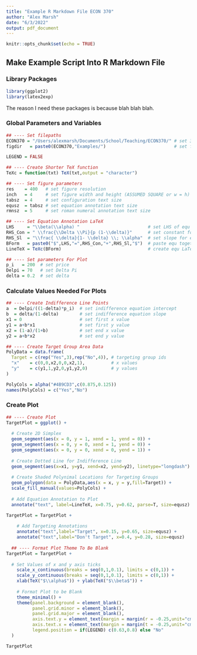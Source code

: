 ```yaml
---
title: "Example R Markdown File ECON 370"
author: "Alex Marsh"
date: "6/3/2022"
output: pdf_document
---
```


```r
knitr::opts_chunk$set(echo = TRUE)
```

## Make Example Script Into R Markdown File

### Library Packages

```r
library(ggplot2)
library(latex2exp)
```

The reason I need these packages is because blah blah blah.

### Global Parameters and Variables

```r
## ---- Set filepaths
ECON370 = "/Users/alexmarsh/Documents/School/Teaching/ECON370/" # set 370 dir
figdir   = paste0(ECON370,"Examples/")                          # set fig dir

LEGEND = FALSE

## ---- Create Shorter TeX function
TeXc = function(txt) TeX(txt,output = "character")

## ---- Set figure parameters
res    = 400   # set figure resolution
inch   = 4     # set figure width and height (ASSUMED SQUARE or w = h)
tabsz  = 4     # set configuration text size
equsz  = tabsz # set equation annotation text size
rmnsz  = 5     # set roman numeral annotation text size

## ---- Set Equation Annotation LaTeX 
LHS     = "\\beta(\\alpha) "                          # set LHS of equ
RHS_Con = " \\frac{\\Delta \\Pi}{p (1-\\delta)}"      # set constant for equ
RHS_Sl  = "\\frac{ \\delta}{1- \\delta} \\; \\alpha"  # set slope for equ
BForm   = paste0("$",LHS,"=",RHS_Con,"+",RHS_Sl,"$")  # paste equ together
LineTeX = TeXc(BForm)                                 # create equ LaTeX code

## ---- Set parameters For Plot
p_i   = 200  # set price 
Delpi = 70   # set Delta Pi
delta = 0.2  # set delta
```


### Calculate Values Needed For Plots

```r

## ---- Create Indifference Line Points
a  = Delpi/((1-delta)*p_i)  # set indifference equation intercept
b  = delta/(1-delta)        # set indifference equation slope
x1 = 0                      # set first x value
y1 = a+b*x1                 # set first y value
x2 = (1-a)/(1+b)            # set end x value
y2 = a+b*x2                 # set end y value

## ---- Create Target Group Area Data
PolyData = data.frame(
  Target = c(rep("Yes",3),rep("No",4)), # targeting group ids
  "x"    = c(0,0,x2,0,0,x2,1),          # x values
  "y"    = c(y1,1,y2,0,y1,y2,0)         # y values
)

PolyCols = alpha("#4B9CD3",c(0.875,0.125))
names(PolyCols) = c("Yes","No")
```


### Create Plot

```r

## ---- Create Plot
TargetPlot = ggplot() + 
    
  # Create 2D Simplex
  geom_segment(aes(x = 0, y = 1, xend = 1, yend = 0)) + 
  geom_segment(aes(x = 0, y = 0, xend = 1, yend = 0)) +
  geom_segment(aes(x = 0, y = 0, xend = 0, yend = 1)) +
    
  # Create Dotted Line for Indifference Line
  geom_segment(aes(x=x1, y=y1, xend=x2, yend=y2), linetype="longdash") +
    
  # Create Shaded Polynimal Locations for Targeting Groups
  geom_polygon(data = PolyData,aes(x = x, y = y,fill=Target)) +
  scale_fill_manual(values=PolyCols) + 
    
  # Add Equation Annotation to Plot
  annotate("text", label=LineTeX, x=0.75, y=0.62, parse=T, size=equsz)

TargetPlot = TargetPlot + 
      
    # Add Targeting Annotations
    annotate("text",label="Target", x=0.15, y=0.65, size=equsz) + 
    annotate("text",label="Don't Target", x=0.4, y=0.28, size=equsz)  
  
  ## ---- Format Plot Theme To Be Blank
TargetPlot = TargetPlot + 
    
  # Set Values of x and y axis ticks
    scale_x_continuous(breaks = seq(0,1,0.1), limits = c(0,1)) +
    scale_y_continuous(breaks = seq(0,1,0.1), limits = c(0,1)) +
    xlab(TeX("$\\alpha$")) + ylab(TeX("$\\beta$")) + 
    
    # Format Plot to be Blank
    theme_minimal() + 
    theme(panel.background = element_blank(),
          panel.grid.minor = element_blank(),
          panel.grid.major = element_blank(),
          axis.text.y = element_text(margin = margin(r = -0.25,unit="cm")),
          axis.text.x = element_text(margin = margin(t = -0.25,unit="cm")),
          legend.position = if(LEGEND) c(0.63,0.8) else "No"
  )

TargetPlot
```